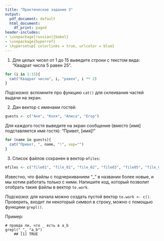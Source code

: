 ```yaml
---
title: "Практическое задание 3"
output:
  pdf_document: default
  html_document:
    df_print: paged
header-includes:
- \usepackage[russian]{babel}
- \usepackage{hyperref}
- \hypersetup{ colorlinks = true, urlcolor = blue}
---
```


1. Для целых чисел от 1 до 15 выведите строки с текстом вида: “Квадрат 	числа 5 равен 25”.
```r
for (i in 1:15){
  cat("Квадрат числа", i, "равен", i ** 2)
}
```


*Подсказка:* вспомните про функцию `cat()` для склеивания частей выдачи на экран.

2. Дан вектор с именами гостей:

```r
guests <- c("Аня", "Коля", "Алиса", "Егор")
```

Для каждого гостя выведите на экран сообщение (вместо [имя] подставляется имя гостя): “Привет, [имя]!”
```r
for (name in guests){
  cat("Привет, ", name, "!", sep="")
}
```


3. Список файлов сохранен в вектор `mfiles`:

```r
mfiles <- c("file01", "file_01", "file_02", "file03", "file05", "file_05", "file_09", "file10")
```

Известно, что файлы с подчеркиванием "_" в названии более новые, и мы хотим работать только с ними. Напишите код, который позволит отобрать такие файлы в вектор `to.work`.

*Подсказка:* для начала можно создать пустой вектор `to.work <- c()`. Проверить, входит ли некоторый символ в строку, можно с помощью функциии `grepl()`. 

Пример:

```
# правда ли, что _ есть в a_b
grepl("_", "a_b")
	## [1] TRUE
```

